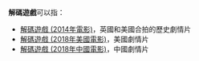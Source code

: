 '''解碼遊戲'''可以指：
* [[解碼遊戲_(2014年電影)|解碼遊戲 (2014年電影)]]，英國和美國合拍的歷史劇情片
* [[解碼遊戲_(2018年美國電影)|解碼遊戲 (2018年美國電影)]]，美國劇情片
* [[解碼遊戲_(2018年中國電影)|解碼遊戲 (2018年中國電影)]]，中國劇情片

{{消歧义|cat=四字消歧義}}